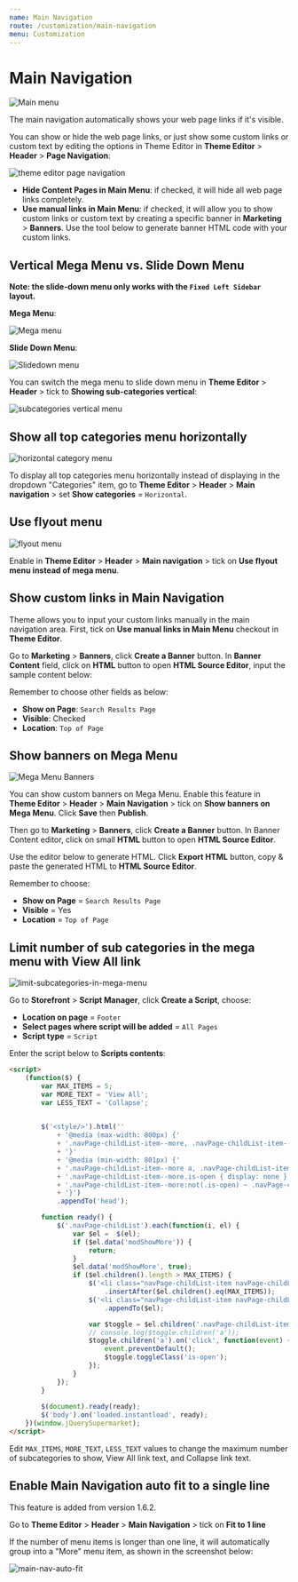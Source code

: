 ```yaml
---
name: Main Navigation
route: /customization/main-navigation
menu: Customization
---
```



# Main Navigation

![Main menu](../img/home1-main-menu.jpg)

The main navigation automatically shows your web page links if it's visible.

You can show or hide the web page links, or just show some custom links or custom text by editing the options in Theme Editor in **Theme Editor** > **Header** > **Page Navigation**:

![theme editor page navigation](../img/theme-editor-page-navigation.png)

- **Hide Content Pages in Main Menu**: if checked, it will hide all web page links completely.
- **Use manual links in Main Menu**: if checked, it will allow you to show custom links or custom text by creating a specific banner in **Marketing** > **Banners**. Use the tool below to generate banner HTML code with your custom links.




## Vertical Mega Menu vs. Slide Down Menu

**Note: the slide-down menu only works with the `Fixed Left Sidebar` layout.**


**Mega Menu**:

![Mega menu](../img/home1-mega-menu.jpg)

**Slide Down Menu**:

![Slidedown menu](../img/home1-slidedown-menu.jpg)

You can switch the mega menu to slide down menu in **Theme Editor** > **Header** > tick to **Showing sub-categories vertical**:

![subcategories vertical menu](../img/theme-editor-subcategories-vertical-menu.png)


## Show all top categories menu horizontally

![horizontal category menu](../img/horizontal-category-menu.png)

To display all top categories menu horizontally instead of displaying in the dropdown "Categories" item, go to **Theme Editor** > **Header** > **Main navigation** > set **Show categories** = `Horizontal`.


## Use flyout menu

![flyout menu](../img/flyout-menu.png)

Enable in **Theme Editor** > **Header** > **Main navigation** > tick on **Use flyout menu instead of mega menu**.


## Show custom links in Main Navigation

Theme allows you to input your custom links manually in the main navigation area. First, tick on **Use manual links in Main Menu** checkout in **Theme Editor**.

Go to **Marketing** > **Banners**, click **Create a Banner** button. In **Banner Content** field, click on **HTML** button to open **HTML Source Editor**, input the sample content below:

<SupermarketStaticNavPages />

Remember to choose other fields as below:

- __Show on Page__: `Search Results Page`
- __Visible__: Checked
- __Location__: `Top of Page`


## Show banners on Mega Menu

![Mega Menu Banners](../img/megamenu-banners.png)

You can show custom banners on Mega Menu. Enable this feature in **Theme Editor** > **Header** > **Main Navigation** > tick on **Show banners on Mega Menu**. Click **Save** then **Publish**.

Then go to **Marketing** > **Banners**, click **Create a Banner** button. In Banner Content editor, click on small **HTML** button to open **HTML Source Editor**.

Use the editor below to generate HTML. Click **Export HTML** button, copy & paste the generated HTML to **HTML Source Editor**.

<!-- <SupermarketMegaMenu /> -->
<MenuBuilderComponent />

Remember to choose:

- **Show on Page** = `Search Results Page`
- **Visible** = Yes
- **Location** = `Top of Page`



## Limit number of sub categories in the mega menu with View All link

![limit-subcategories-in-mega-menu](../img/limit-subcategories-in-mega-menu.png)

Go to **Storefront** > **Script Manager**, click **Create a Script**, choose:

- **Location on page** = `Footer`
- **Select pages where script will be added** = `All Pages`
- **Script type** = `Script`

Enter the script below to **Scripts contents**: 

```html
<script>
    (function($) {
        var MAX_ITEMS = 5;
        var MORE_TEXT = 'View All';
        var LESS_TEXT = 'Collapse';

        
        $('<style/>').html(''
            + '@media (max-width: 800px) {'
            + '.navPage-childList-item--more, .navPage-childList-item--less { display: none }'
            + '}'
            + '@media (min-width: 801px) {'
            + '.navPage-childList-item--more a, .navPage-childList-item--less a { font-size: small; text-decoration: underline }'
            + '.navPage-childList-item--more.is-open { display: none }'
            + '.navPage-childList-item--more:not(.is-open) ~ .navPage-childList-item { display: none }'
            + '}')
            .appendTo('head');

        function ready() {
            $('.navPage-childList').each(function(i, el) {
                var $el =  $(el);
                if ($el.data('modShowMore')) {
                    return;
                }
                $el.data('modShowMore', true);
                if ($el.children().length > MAX_ITEMS) {
                    $('<li class="navPage-childList-item navPage-childList-item--more"><a class="navPage-childList-action navPages-action" href="#">' + MORE_TEXT + '</a></li>')
                        .insertAfter($el.children().eq(MAX_ITEMS));
                    $('<li class="navPage-childList-item navPage-childList-item--less"><a class="navPage-childList-action navPages-action" href="#">' + LESS_TEXT + '</a></li>')
                        .appendTo($el);

                    var $toggle = $el.children('.navPage-childList-item--more, .navPage-childList-item--less');
                    // console.log($toggle.children('a'));
                    $toggle.children('a').on('click', function(event) {
                        event.preventDefault();
                        $toggle.toggleClass('is-open');
                    });
                }
            });
        }
        
        $(document).ready(ready);
        $('body').on('loaded.instantload', ready);
    })(window.jQuerySupermarket);
</script>
```

Edit `MAX_ITEMS`, `MORE_TEXT`, `LESS_TEXT` values to change the maximum number of subcategories to show, View All link text, and Collapse link text.


## Enable Main Navigation auto fit to a single line

This feature is added from version 1.6.2.

Go to **Theme Editor** > **Header** > **Main Navigation** > tick on **Fit to 1 line**

If the number of menu items is longer than one line, it will automatically group into a "More" menu item, as shown in the screenshot below:

![main-nav-auto-fit](../img/main-nav-auto-fit.png)
